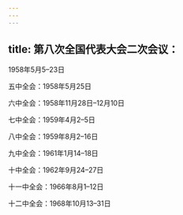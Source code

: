 ```yaml
---
---
---
```

title: 第八次全国代表大会二次会议：
---



1958年5月5–23日

五中全会：1958年5月25日

六中全会：1958年11月28日–12月10日

七中全会：1959年4月2–5日

八中全会：1959年8月2–16日

九中全会：1961年1月14–18日

十中全会：1962年9月24–27日

十一中全会：1966年8月1–12日

十二中全会：1968年10月13–31日